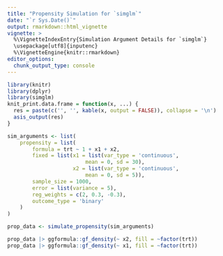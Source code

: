 ```yaml
---
title: "Propensity Simulation for `simglm`"
date: "`r Sys.Date()`"
output: rmarkdown::html_vignette
vignette: >
  %\VignetteIndexEntry{Simulation Argument Details for `simglm`}
  \usepackage[utf8]{inputenc}
  %\VignetteEngine{knitr::rmarkdown}
editor_options: 
  chunk_output_type: console
---
```


```r
library(knitr)
library(dplyr)
library(simglm)
knit_print.data.frame = function(x, ...) {
  res = paste(c('', '', kable(x, output = FALSE)), collapse = '\n')
  asis_output(res)
}
```



```r
sim_arguments <- list(
    propensity = list(
        formula = trt ~ 1 + x1 + x2,
        fixed = list(x1 = list(var_type = 'continuous', 
                         mean = 0, sd = 30),
                     x2 = list(var_type = 'continuous', 
                         mean = 0, sd = 5)),
        sample_size = 1000,
        error = list(variance = 5),
        reg_weights = c(2, 0.3, -0.3),
        outcome_type = 'binary'
    )
)

prop_data <- simulate_propensity(sim_arguments)

prop_data |> ggformula::gf_density(~ x2, fill = ~factor(trt))
prop_data |> ggformula::gf_density(~ x1, fill = ~factor(trt))
```